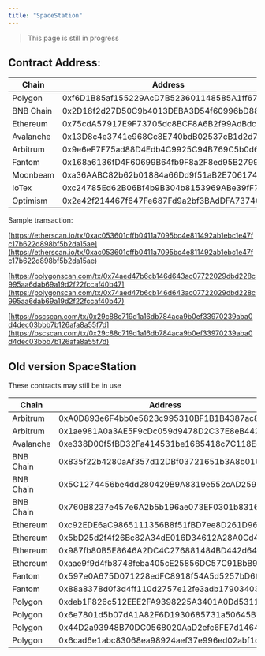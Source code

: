 ```yaml
---
title: "SpaceStation"
---
```


> This page is still in progress

## Contract Address:[](#contract-address "Direct link to heading")

| Chain     | Address                                    |
| --------- | ------------------------------------------ |
| Polygon   | 0xf6D1B85af155229AcD7B523601148585A1ff67C6 |
| BNB Chain | 0x2D18f2d27D50C9b4013DEBA3D54f60996bD8847E |
| Ethereum  | 0x75cdA57917E9F73705dc8BCF8A6B2f99AdBdc5a5 |
| Avalanche | 0x13D8c4e3741e968Cc8E740bdB02537cB1d2d70e6 |
| Arbitrum  | 0x9e6eF7F75ad88D4Edb4C9925C94B769C5b0d6281 |
| Fantom    | 0x168a6136fD4F60699B64fb9F8a2F8ed95B279954 |
| Moonbeam  | 0xa36AABC82b62b01884a66Dd9f51aB2E7061748aA |
| IoTex     | 0xc24785Ed62B06Bf4b9B304b8153969ABe39fF7BC |
| Optimism  | 0x2e42f214467f647Fe687Fd9a2bf3BAdDFA737465 |

Sample transaction:

[https://etherscan.io/tx/0xac053601cffb0411a7095bc4e811492ab1ebc1e47fc17b622d898bf5b2da15ae](https://etherscan.io/tx/0xac053601cffb0411a7095bc4e811492ab1ebc1e47fc17b622d898bf5b2da15ae)

[https://polygonscan.com/tx/0x74aed47b6cb146d643ac07722029dbd228c995aa6dab69a19d2f22fccaf40b47](https://polygonscan.com/tx/0x74aed47b6cb146d643ac07722029dbd228c995aa6dab69a19d2f22fccaf40b47)

[https://bscscan.com/tx/0x29c88c719d1a16db784aca9b0ef33970239aba0d4dec03bbb7b126afa8a55f7d](https://bscscan.com/tx/0x29c88c719d1a16db784aca9b0ef33970239aba0d4dec03bbb7b126afa8a55f7d)

## Old version SpaceStation[](#old-version-spacestation "Direct link to heading")

These contracts may still be in use

| Chain     | Address                                    |
| --------- | ------------------------------------------ |
| Arbitrum  | 0xA0D893e6F4bb0e5823c995310BF1B1B4387ac83D |
| Arbitrum  | 0x1ae981A0a3AE5F9cDc059d9478D2C37E8eB442eB |
| Avalanche | 0xe338D00f5fBD32Fa414531be1685418c7C118E83 |
| BNB Chain | 0x835f22b4280aAf357d12DBf03721651b3A8b0167 |
| BNB Chain | 0x5C1274456be4dd280429B9A8319e552cAD2595fA |
| BNB Chain | 0x760B8237e457e6A2b5b196ae073EF0301b8316a2 |
| Ethereum  | 0xc92EDE6aC9865111356B8f51fBD7ee8D261D9637 |
| Ethereum  | 0x5bD25d2f4f26Bc82A34dE016D34612A28A0Cd492 |
| Ethereum  | 0x987fb80B5E8646A2DC4C276881484BD442d645F3 |
| Ethereum  | 0xaae9f9d4fb8748feba405cE25856DC57C91BbB92 |
| Fantom    | 0x597e0A675D071228edFC8918f54A5d5257bD6663 |
| Fantom    | 0x88a8378d0f3d4ff110d2757e12fe3adb17903403 |
| Polygon   | 0xdeb1F826c512EEE2FA9398225A3401A0Dd5311E2 |
| Polygon   | 0x6e7801d5b07dA1A82F6D1930685731a50645B182 |
| Polygon   | 0x44D2a93948B70DC0568020AaD2efc6FE7d146404 |
| Polygon   | 0x6cad6e1abc83068ea98924aef37e996ed02abf1c |